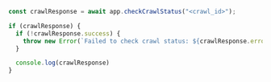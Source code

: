 ```js Node
const crawlResponse = await app.checkCrawlStatus("<crawl_id>");

if (crawlResponse) {
  if (!crawlResponse.success) {
    throw new Error(`Failed to check crawl status: ${crawlResponse.error}`)
  }

  console.log(crawlResponse)
}
```